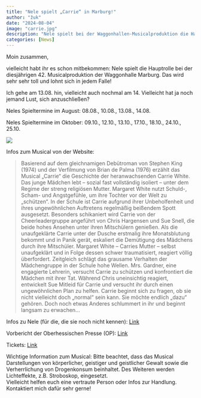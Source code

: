 ```yaml
---
title: "Nele spielt „Carrie“ in Marburg!"
author: "žuk"
date: "2024-08-04"
image: "carrie.jpg"
description: "Nele spielt bei der Waggonhallen-Musicalproduktion die Hauptrolle Carrie. Also schaut da gerne vorbei..."
categories: [News]
---
```


Moin zusammen,

vielleicht habt ihr es schon mitbekommen: Nele spielt die Hauptrolle bei der diesjährigen 42. Musicalproduktion der Waggonhalle Marburg. Das wird sehr sehr toll und lohnt sich in jedem Falle!

Ich gehe am 13.08. hin, vielleicht auch nochmal am 14. Vielleicht hat ja noch jemand Lust, sich anzuschließen?

Neles Spieltermine im August: 08.08., 10.08., 13.08., 14.08.

Neles Spieltermine im Oktober: 09.10., 12.10., 13.10., 17.10., 18.10., 24.10., 25.10.

[![](https://www.musicalwaggonhalle.de/wp-content/uploads/2023/11/Carrie-Poster-Final.jpg)](https://www.musicalwaggonhalle.de/produktion/carrie-das-musical/)

Infos zum Musical von der Website:

> Basierend auf dem gleichnamigen Debütroman von Stephen King (1974) und der Verfilmung von Brian de Palma (1976) erzählt das Musical „Carrie“ die Geschichte der heranwachsenden Carrie White. Das junge Mädchen lebt – sozial fast vollständig isoliert – unter dem Regime der streng religiösen Mutter. Margaret White nutzt Schuld-, Scham- und Angstgefühle, um ihre Tochter vor der Welt zu „schützen“. In der Schule ist Carrie aufgrund ihrer Unbeholfenheit und ihres ungewöhnlichen Auftretens regelmäßig beißendem Spott ausgesetzt. Besonders schikaniert wird Carrie von der Cheerleadergruppe angeführt von Chris Hargensen und Sue Snell, die beide hohes Ansehen unter ihren Mitschülern genießen. Als die unaufgeklärte Carrie unter der Dusche erstmalig ihre Monatsblutung bekommt und in Panik gerät, eskaliert die Demütigung des Mädchens durch ihre Mitschüler. Margaret White – Carries Mutter – selbst unaufgeklärt und in Folge dessen schwer traumatisiert, reagiert völlig überfordert. Zeitgleich schlägt das grausame Verhalten der Mädchengruppe in der Schule hohe Wellen. Mrs. Gardner, eine engagierte Lehrerin, versucht Carrie zu schützen und konfrontiert die Mädchen mit ihrer Tat. Während Chris uneinsichtig reagiert, entwickelt Sue Mitleid für Carrie und versucht ihr durch einen ungewöhnlichen Plan zu helfen. Carrie beginnt sich zu fragen, ob sie nicht vielleicht doch „normal“ sein kann. Sie möchte endlich „dazu“ gehören. Doch noch etwas Anderes schlummert in ihr und beginnt langsam zu erwachen…

Infos zu Nele (für die, die sie noch nicht kennen): [Link](https://www.musicalwaggonhalle.de/personen/nele-schuessler/)

Vorbericht der Oberhessischen Presse (OP): [Link](https://www.musicalwaggonhalle.de/wp-content/uploads/2023/12/Ostkreis-01.08.2024-Seite-25.pdf)

Tickets: [Link](https://www.waggonhalle.de/event/carrie-das-musical/)

Wichtige Information zum Musical: Bitte beachtet, dass das Musical Darstellungen von körperlicher, geistiger und geistlicher Gewalt sowie die Verherrlichung von Drogenkonsum beinhaltet. Des Weiteren werden Lichteffekte, z.B. Stroboskop, eingesetzt.\
Vielleicht helfen euch eine vertraute Person oder Infos zur Handlung. Kontaktiert mich dafür sehr gerne!
